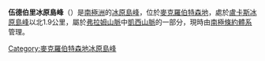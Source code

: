 {{expand|time=2014-01-02T16:41:48+00:00}}
{{unreferenced|time=2014-01-02T16:41:48+00:00}}
{{coord|67|47|S|62|11|E|display=title}}

'''伍德伯里冰原島峰'''（{{lang-en|Woodberry Nunataks}}）是[[南極洲|南極洲]]的[[冰原島峰|冰原島峰]]，位於[[麥克羅伯特森地|麥克羅伯特森地]]，處於[[盧卡斯冰原島峰|盧卡斯冰原島峰]]以北1.9公里，屬於[[弗拉姆山脈|弗拉姆山脈]]中[[凱西山脈|凱西山脈]]的一部分，現時由[[南極條約體系|南極條約體系]]管理。

{{DEFAULTSORT:Woodberry Nunataks}}
[[Category:麥克羅伯特森地冰原島峰|Category:麥克羅伯特森地冰原島峰]]


{{MacRobertsonLand-geo-stub}}